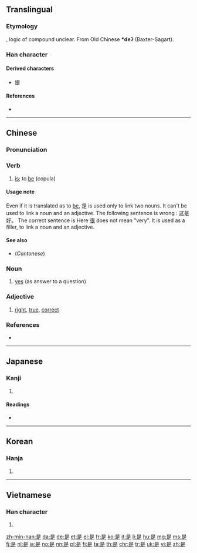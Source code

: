 {{also|昰}}
==Translingual==
{{stroke order|strokes=9}}
{{stroke order|type=animate}}

===Etymology===
{{Han compound|早|止|ls=ic}}, logic of compound unclear. From Old Chinese '''*deʔ''' (Baxter-Sagart).

===Han character===
{{Han char|rn=72|rad=日|as=05|sn=9|four=6080<sub>1</sub>|canj=日一卜人 (AMYO)|ids=⿱[[日]]⿱[[一]][[龰]]}}

====Derived characters====
* [[提]]

====References====
* {{Han ref|kx=0493.260|dkj=13859|dj=0858.060|hdz=21497.050|uh=662F|ud=26159|bh=AC4F|bd=44111}}

----

==Chinese==
{{zh-hanzi-box|[[是]]}}

===Pronunciation===
{{zh-pron
|m=shì
|c=si6
|mn=sī
|w=2zr
|ma=zh-shì.ogg
|cat=v,n
}}

===Verb===
{{zh-verb}}

# {{cx|Beginning Mandarin|lang=zh|sort=shi4}} [[is]]; to [[be]] (copula)
#: {{zh-usex|泰晤士河 是 ^英國 第二 長 的 河流。|The River Thames '''is''' the second longest river in the UK.|link=yes}}

====Usage note====
Even if it is translated as to [[be]], 是 is used only to link two nouns.
{{zh-usex|我 是 老師|I am a teacher}} {{zh-usex|我 是 中國人|I am Chinese.|inline=yes}}
It can't be used to link a noun and an adjective. The following sentence is wrong : 这是好。
The correct sentence is
{{zh-usex|這 很 好|This is good|inline=yes}}
Here [[很]] does not mean "very". It is used as a filler, to link a noun and an adjective.

====See also====
* (''Cantonese'') {{zh-l|係|系}}

===Noun===
{{zh-noun}}

# [[yes]] (as answer to a question)

===Adjective===
{{zh-adj}}

# [[right]], [[true]], [[correct]]

===References===
* {{cite web
| url = http://www.mdbg.net/chindict/chindict.php?page=worddict&wdrst=0&wdqb=是
| title = 是
| work = MDBG English to Chinese dictionary ( Based on CC-CEDICT )
| language = Mandarin/English
}}

----

==Japanese==

===Kanji===
{{ja-kanji|grade=c|rs=日05}}

# {{defn|lang=ja|sort=日05}}

====Readings====
* {{ja-readings|on=[[ぜ]] (ze), [[し]] (shi)|kun=[[これ]] (kore), [[この]] (kono), [[ここ]] (koko)}}

----

==Korean==

===Hanja===
{{ko-hanja|hangeul=시|eumhun=바를|rv=|mr=si|y=si}}

# {{defn|lang=ko|sort=日05}}

----

==Vietnamese==

===Han character===
{{vi-hantu|[[thị]]|rs=日05}}

# {{defn|lang=vi|sort=日05}}

[[zh-min-nan:是]]
[[da:是]]
[[de:是]]
[[et:是]]
[[el:是]]
[[fr:是]]
[[ko:是]]
[[it:是]]
[[li:是]]
[[hu:是]]
[[mg:是]]
[[ms:是]]
[[fj:是]]
[[nl:是]]
[[ja:是]]
[[no:是]]
[[nn:是]]
[[pl:是]]
[[fi:是]]
[[ta:是]]
[[th:是]]
[[chr:是]]
[[tr:是]]
[[uk:是]]
[[vi:是]]
[[zh:是]]